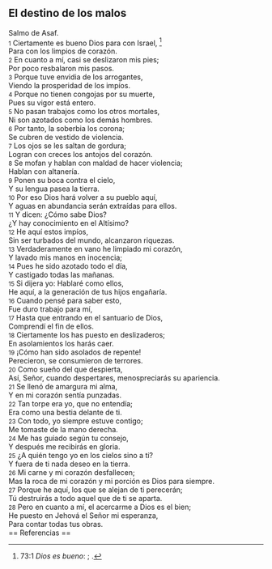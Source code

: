 == El destino de los malos ==

Salmo de Asaf.<br>
{{anchor|1}} <small>1</small> Ciertamente es bueno Dios para con Israel, <ref>73:1 ''Dios es bueno'': {{lib|LU|28|6|21}}; {{lib|LU|2|6|3}}.</ref><br>
Para con los limpios de corazón.<br>
{{anchor|2}} <small>2</small> En cuanto a mí, casi se deslizaron mis pies;<br>
Por poco resbalaron mis pasos.<br>
{{anchor|3}} <small>3</small> Porque tuve envidia de los arrogantes,<br>
Viendo la prosperidad de los impíos.<br>
{{anchor|4}} <small>4</small> Porque no tienen congojas por su muerte,<br>
Pues su vigor está entero.<br>
{{anchor|5}} <small>5</small> No pasan trabajos como los otros mortales,<br>
Ni son azotados como los demás hombres.<br>
{{anchor|6}} <small>6</small> Por tanto, la soberbia los corona;<br>
Se cubren de vestido de violencia.<br>
{{anchor|7}} <small>7</small> Los ojos se les saltan de gordura;<br>
Logran con creces los antojos del corazón.<br>
{{anchor|8}} <small>8</small> Se mofan y hablan con maldad de hacer violencia;<br>
Hablan con altanería.<br>
{{anchor|9}} <small>9</small> Ponen su boca contra el cielo,<br>
Y su lengua pasea la tierra.<br>
{{anchor|10}} <small>10</small> Por eso Dios hará volver a su pueblo aquí,<br>
Y aguas en abundancia serán extraídas para ellos.<br>
{{anchor|11}} <small>11</small> Y dicen: ¿Cómo sabe Dios?<br>
¿Y hay conocimiento en el Altísimo?<br>
{{anchor|12}} <small>12</small> He aquí estos impíos,<br>
Sin ser turbados del mundo, alcanzaron riquezas.<br>
{{anchor|13}} <small>13</small> Verdaderamente en vano he limpiado mi corazón,<br>
Y lavado mis manos en inocencia;<br>
{{anchor|14}} <small>14</small> Pues he sido azotado todo el día,<br>
Y castigado todas las mañanas.<br>
{{anchor|15}} <small>15</small> Si dijera yo: Hablaré como ellos,<br>
He aquí, a la generación de tus hijos engañaría.<br>
{{anchor|16}} <small>16</small> Cuando pensé para saber esto,<br>
Fue duro trabajo para mí,<br>
{{anchor|17}} <small>17</small> Hasta que entrando en el santuario de Dios,<br>
Comprendí el fin de ellos.<br>
{{anchor|18}} <small>18</small> Ciertamente los has puesto en deslizaderos;<br>
En asolamientos los harás caer.<br>
{{anchor|19}} <small>19</small> ¡Cómo han sido asolados de repente!<br>
Perecieron, se consumieron de terrores.<br>
{{anchor|20}} <small>20</small> Como sueño del que despierta,<br>
Así, Señor, cuando despertares, menospreciarás su apariencia.<br>
{{anchor|21}} <small>21</small> Se llenó de amargura mi alma,<br>
Y en mi corazón sentía punzadas.<br>
{{anchor|22}} <small>22</small> Tan torpe era yo, que no entendía;<br>
Era como una bestia delante de ti.<br>
{{anchor|23}} <small>23</small> Con todo, yo siempre estuve contigo;<br>
Me tomaste de la mano derecha.<br>
{{anchor|24}} <small>24</small> Me has guiado según tu consejo,<br>
Y después me recibirás en gloria.<br>
{{anchor|25}} <small>25</small> ¿A quién tengo yo en los cielos sino a ti?<br>
Y fuera de ti nada deseo en la tierra.<br>
{{anchor|26}} <small>26</small> Mi carne y mi corazón desfallecen;<br>
Mas la roca de mi corazón y mi porción es Dios para siempre.<br>
{{anchor|27}} <small>27</small> Porque he aquí, los que se alejan de ti perecerán;<br>
Tú destruirás a todo aquel que de ti se aparta.<br>
{{anchor|28}} <small>28</small> Pero en cuanto a mí, el acercarme a Dios es el bien;<br>
He puesto en Jehová el Señor mi esperanza,<br>
Para contar todas tus obras.<br>
== Referencias ==

<references />
